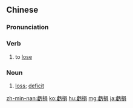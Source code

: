 {{also|亏损}}
==Chinese==
{{zh-forms|s=亏损}}

===Pronunciation===
{{zh-pron
|m=kuīsǔn
|c=kwai1 syun2
|h=pfs=khûi-sún
|mn=khui-sún
|cat=v,n
}}

===Verb===
{{zh-verb}}

# to [[lose]]

===Noun===
{{zh-noun}}

# [[loss]]; [[deficit]]

{{zh-cat|Advanced}}

[[zh-min-nan:虧損]]
[[ko:虧損]]
[[hu:虧損]]
[[mg:虧損]]
[[ja:虧損]]